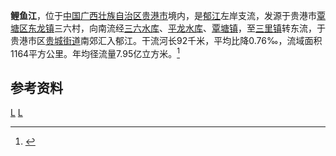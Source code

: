 {{Infobox River
  | river_name      = 鲤鱼江
  | image_name      =
  | image_size      = 
  | caption         = 
  | origin          = [[广西壮族自治区|广西壮族自治区]][[贵港市|贵港市]][[覃塘区|覃塘区]][[东龙镇|东龙镇]]三六村
  | mouth           = 广西壮族自治区贵港市[[港北区_(贵港市)|港北区]][[贵城街道|贵城街道]][[郁江_(西江支流)|郁江]]
  | basin_countries = 广西贵港市覃塘区、港北区
  | length          = 92 km
  | elevation       = 
  | mouth_elevation = 
  | discharge       = 
  | watershed       = 1164 km<sup>2</sup>
}}
'''鲤鱼江'''，位于[[中国|中国]][[广西壮族自治区|广西壮族自治区]][[贵港市|贵港市]]境内，是[[郁江_(西江支流)|郁江]]左岸支流，发源于贵港市[[覃塘区|覃塘区]][[东龙镇|东龙镇]]三六村，向南流经[[三六水库|三六水库]]、[[平龙水库|平龙水库]]、[[覃塘镇|覃塘镇]]，至[[三里镇_(贵港市)|三里镇]]转东流，于贵港市区[[贵城街道|贵城街道]]南郊汇入郁江。干流河长92千米，平均比降0.76‰，流域面积1164平方公里。年均径流量7.95亿立方米。<ref name="中国河湖大典">{{cite book zh |author=《[[中国河湖大典|中国河湖大典]]》编纂委员会 |title=《中国河湖大典·珠江卷》 |format=M |edition=1 |location=北京 |publisher=中国水利水电出版社 |date=2013年1月 |pages=169页 |id= ISBN 978-7-5170-0561-2}}

</ref>
==参考资料==
{{reflist}}
[[Category:鬱江水系|L]]
[[Category:广西河流|L]]
{{guangxi-stub}}